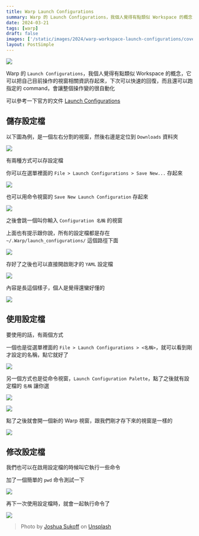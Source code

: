 ```yaml
---
title: Warp Launch Configurations
summary: Warp 的 Launch Configurations，我個人覺得有點類似 Workspace 的概念，它可以把自己目前操作的視窗相關資訊存起來，下次可以快速的回復，而且還可以跑指定的 command，會讓整個操作變的很自動化
date: 2024-03-21
tags: [warp]
draft: false
images: ['/static/images/2024/warp-workspace-launch-configurations/cover.webp']
layout: PostSimple
---
```


![](/static/images/2024/warp-workspace-launch-configurations/cover.webp)

Warp 的 `Launch Configurations`，我個人覺得有點類似 Workspace 的概念，它可以把自己目前操作的視窗相關資訊存起來，下次可以快速的回復，而且還可以跑指定的 command，會讓整個操作變的很自動化

可以參考一下官方的文件 [Launch Configurations](https://docs.warp.dev/features/sessions/launch-configurations)

## 儲存設定檔

以下圖為例，是一個左右分割的視窗，然後右邊是定位到 `Downloads` 資料夾

![](/static/images/2024/warp-workspace-launch-configurations/01.webp)

有兩種方式可以存設定檔

你可以在選單裡面的 `File > Launch Configurations > Save New...` 存起來

![](/static/images/2024/warp-workspace-launch-configurations/02.webp)

也可以用命令視窗的 `Save New Launch Configuration` 存起來

![](/static/images/2024/warp-workspace-launch-configurations/03.webp)

之後會跳一個叫你輸入 `Configuration 名稱` 的視窗

上面也有提示跟你說，所有的設定檔都是存在 ` ~/.Warp/launch_configurations/` 這個路徑下面

![](/static/images/2024/warp-workspace-launch-configurations/04.webp)

存好了之後也可以直接開啟剛才的 `YAML` 設定檔

![](/static/images/2024/warp-workspace-launch-configurations/05.webp)

內容是長這個樣子，個人是覺得還蠻好懂的

![](/static/images/2024/warp-workspace-launch-configurations/06.webp)

## 使用設定檔

要使用的話，有兩個方式

一個也是從選單裡面的 `File > Launch Configurations > <名稱>`，就可以看到剛才設定的名稱，點它就好了

![](/static/images/2024/warp-workspace-launch-configurations/07.webp)

另一個方式也是從命令視窗，`Launch Configuration Palette`，點了之後就有設定檔的 `名稱` 讓你選

![](/static/images/2024/warp-workspace-launch-configurations/08.webp)

![](/static/images/2024/warp-workspace-launch-configurations/09.webp)

點了之後就會開一個新的 Warp 視窗，跟我們剛才存下來的視窗是一樣的

![](/static/images/2024/warp-workspace-launch-configurations/10.webp)

## 修改設定檔

我們也可以在啟用設定檔的時候叫它執行一些命令

加了一個簡單的 `pwd` 命令測試一下

![](/static/images/2024/warp-workspace-launch-configurations/11.webp)

再下一次使用設定檔時，就會一起執行命令了

![](/static/images/2024/warp-workspace-launch-configurations/12.webp)

> Photo by [Joshua Sukoff](https://unsplash.com/@joshuas?utm_content=creditCopyText&utm_medium=referral&utm_source=unsplash) on [Unsplash](https://unsplash.com/photos/yellow-and-black-spiral-light-9jBqWo7MgaU?utm_content=creditCopyText&utm_medium=referral&utm_source=unsplash)
